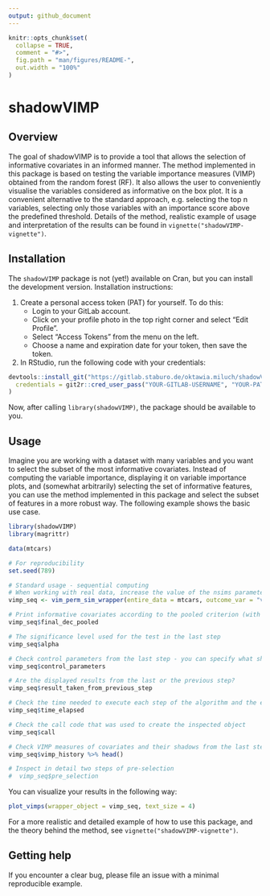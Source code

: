 ```yaml
---
output: github_document
---
```


<!-- README.md is generated from README.Rmd. Please edit that file -->

```r
knitr::opts_chunk$set(
  collapse = TRUE,
  comment = "#>",
  fig.path = "man/figures/README-",
  out.width = "100%"
)
```

# shadowVIMP

<!-- badges: start -->
<!-- badges: end -->

<!-- keep`README.md` up-to-date -> use`devtools::build_readme()`-->

## Overview

The goal of shadowVIMP is to provide a tool that allows the selection of informative covariates in an informed manner. The method implemented in this package is based on testing the variable importance measures (VIMP) obtained from the random forest (RF). It also allows the user to conveniently visualise the variables considered as informative on the box plot. It is a convenient alternative to the standard approach, e.g. selecting the top n variables, selecting only those variables with an importance score above the predefined threshold. Details of the method, realistic example of usage and interpretation of the results can be found in `vignette("shadowVIMP-vignette")`.

## Installation

The `shadowVIMP` package is not (yet!) available on Cran, but you can install the development version. Installation instructions:

1. Create a personal access token (PAT) for yourself. To do this:
   - Login to your GitLab account.
   - Click on your profile photo in the top right corner and select "Edit Profile".
   - Select "Access Tokens" from the menu on the left.
   - Choose a name and expiration date for your token, then save the token.
2. In RStudio, run the following code with your credentials:

``` r
devtools::install_git("https://gitlab.staburo.de/oktawia.miluch/shadowVIMP-package.git",
  credentials = git2r::cred_user_pass("YOUR-GITLAB-USERNAME", "YOUR-PAT-TOKEN")
)
```

Now, after calling `library(shadowVIMP)`, the package should be available to you. 

## Usage

Imagine you are working with a dataset with many variables and you want to select the subset of the most informative covariates. Instead of computing the variable importance, displaying it on variable importance plots, and (somewhat arbitrarily) selecting the set of informative features, you can use the method implemented in this package and select the subset of features in a more robust way. The following example shows the basic use case.

```r
library(shadowVIMP)
library(magrittr)

data(mtcars)

# For reproducibility
set.seed(789)

# Standard usage - sequential computing
# When working with real data, increase the value of the nsims parameter or leave it at the default value
vimp_seq <- vim_perm_sim_wrapper(entire_data = mtcars, outcome_var = "vs", nsims = c(30, 100, 150))

# Print informative covariates according to the pooled criterion (with and without p-value correction)
vimp_seq$final_dec_pooled

# The significance level used for the test in the last step
vimp_seq$alpha

# Check control parameters from the last step - you can specify what should be added to this list
vimp_seq$control_parameters

# Are the displayed results from the last or the previous step?
vimp_seq$result_taken_from_previous_step

# Check the time needed to execute each step of the algorithm and the entire procedure
vimp_seq$time_elapsed

# Check the call code that was used to create the inspected object
vimp_seq$call

# Check VIMP measures of covariates and their shadows from the last step
vimp_seq$vimp_history %>% head()

# Inspect in detail two steps of pre-selection
#  vimp_seq$pre_selection
```

You can visualize your results in the following way:

```r
plot_vimps(wrapper_object = vimp_seq, text_size = 4)
```

For a more realistic and detailed example of how to use this package, and the theory behind the method, see `vignette("shadowVIMP-vignette")`.

## Getting help

If you encounter a clear bug, please file an issue with a minimal reproducible example.

